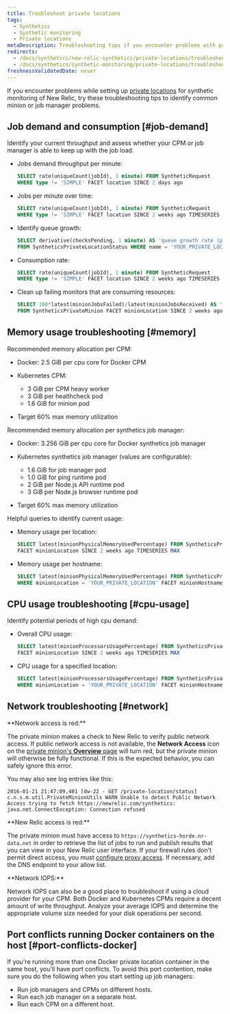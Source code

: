 ```yaml
---
title: Troubleshoot private locations
tags:
  - Synthetics
  - Synthetic monitoring
  - Private locations
metaDescription: Troubleshooting tips if you encounter problems with private locations or private minions or job managers with synthetic monitoring in New Relic.
redirects:
  - /docs/synthetics/new-relic-synthetics/private-locations/troubleshooting-private-locations
  - /docs/synthetics/synthetic-monitoring/private-locations/troubleshooting-private-locations
freshnessValidatedDate: never
---
```


If you encounter problems while setting up [private locations](/docs/synthetics/new-relic-synthetics/private-locations/private-locations-overview-monitor-internal-sites-add-new-locations) for synthetic monitoring of New Relic, try these troubleshooting tips to identify common minion or job manager problems.

## Job demand and consumption [#job-demand]

Identify your current throughput and assess whether your CPM or job manager is able to keep up with the job load.

* Jobs demand throughput per minute:

  ```sql
  SELECT rate(uniqueCount(jobId), 1 minute) FROM SyntheticRequest 
  WHERE type != 'SIMPLE' FACET location SINCE 2 days ago
  ```
* Jobs per minute over time:

  ```sql
  SELECT rate(uniqueCount(jobId), 1 minute) FROM SyntheticRequest 
  WHERE type != 'SIMPLE' FACET location SINCE 2 weeks ago TIMESERIES
  ```
* Identify queue growth:

  ```sql
  SELECT derivative(checksPending, 1 minute) AS 'queue growth rate (per minute)' 
  FROM SyntheticsPrivateLocationStatus WHERE name = 'YOUR_PRIVATE_LOCATION' SINCE 2 days ago TIMESERIES
  ```
* Consumption rate:

  ```sql
  SELECT rate(uniqueCount(jobId), 1 minute) FROM SyntheticRequest 
  WHERE type != 'SIMPLE' FACET location SINCE 2 weeks ago TIMESERIES
  ```
* Clean up failing monitors that are consuming resources:

  ```sql
  SELECT 100*latest(minionJobsFailed)/latest(minionJobsReceived) AS 'job failure rate (%)' 
  FROM SyntheticsPrivateMinion FACET minionLocation SINCE 2 weeks ago TIMESERIES MAX
  ```

## Memory usage troubleshooting [#memory]

Recommended memory allocation per CPM:

* Docker: 2.5 GiB per cpu core for Docker CPM
* Kubernetes CPM:

  * 3 GiB per CPM heavy worker
  * 3 GiB per healthcheck pod
  * 1.6 GiB for minion pod
* Target 60% max memory utilization

Recommended memory allocation per synthetics job manager:

* Docker: 3.256 GiB per cpu core for Docker synthetics job manager
* Kubernetes synthetics job manager (values are configurable):

  * 1.6 GiB for job manager pod
  * 1.0 GiB for ping runtime pod
  * 2 GiB per Node.js API runtime pod
  * 3 GiB per Node.js browser runtime pod
* Target 60% max memory utilization

Helpful queries to identify current usage:

* Memory usage per location:

  ```sql
  SELECT latest(minionPhysicalMemoryUsedPercentage) FROM SyntheticsPrivateMinion
  FACET minionLocation SINCE 2 weeks ago TIMESERIES MAX
  ```
* Memory usage per hostname:

  ```sql
  SELECT latest(minionPhysicalMemoryUsedPercentage) FROM SyntheticsPrivateMinion 
  WHERE minionLocation = 'YOUR_PRIVATE_LOCATION' FACET minionHostname SINCE 2 weeks ago TIMESERIES MAX
  ```

## CPU usage troubleshooting [#cpu-usage]

Identify potential periods of high cpu demand:

* Overall CPU usage:

  ```sql
  SELECT latest(minionProcessorsUsagePercentage) FROM SyntheticsPrivateMinion 
  FACET minionLocation SINCE 2 weeks ago TIMESERIES MAX
  ```
* CPU usage for a specified location:

  ```sql
  SELECT latest(minionProcessorsUsagePercentage) FROM SyntheticsPrivateMinion 
  WHERE minionLocation = 'YOUR_PRIVATE_LOCATION' FACET minionHostname SINCE 2 weeks ago TIMESERIES MAX
  ```

## Network troubleshooting [#network]

<DNT>
  **Network access is red:**
</DNT>

The private minion makes a check to New Relic to verify public network access. If public network access is not available, the <DNT>**Network Access**</DNT> icon on the [private minion's <DNT>**Overview**</DNT> page](/docs/synthetics/new-relic-synthetics/pages/synthetics-overview-page-view-monitors-performance) will turn red, but the private minion will otherwise be fully functional. If this is the expected behavior, you can safely ignore this error.

You may also see log entries like this:

```log
2016-01-21 21:47:09,401 [dw-22 - GET /private-location/status] c.n.s.m.util.PrivateMinionUtils WARN Unable to detect Public Network Access trying to fetch https://newrelic.com/synthetics: java.net.ConnectException: Connection refused
```

<DNT>
  **New Relic access is red:**
</DNT>

The private minion must have access to `https://synthetics-horde.nr-data.net` in order to retrieve the list of jobs to run and publish results that you can view in your New Relic user interface. If your firewall rules don't permit direct access, you must [configure proxy access](/docs/synthetics/new-relic-synthetics/private-locations/install-configure-private-minions). If necessary, add the DNS endpoint to your allow list.

<DNT>
  **Network IOPS:**
</DNT>

Network IOPS can also be a good place to troubleshoot if using a cloud provider for your CPM. Both Docker and Kubernetes CPMs require a decent amount of write throughput. Analyze your average IOPS and determine the appropriate volume size needed for your disk operations per second.

## Port conflicts running Docker containers on the host [#port-conflicts-docker]

If you're running more than one Docker private location container in the same host, you'll have port conflicts. To avoid this port contention, make sure you do the following when you start setting up job managers:

* Run job managers and CPMs on different hosts.
* Run each job manager on a separate host.
* Run each CPM on a different host.
